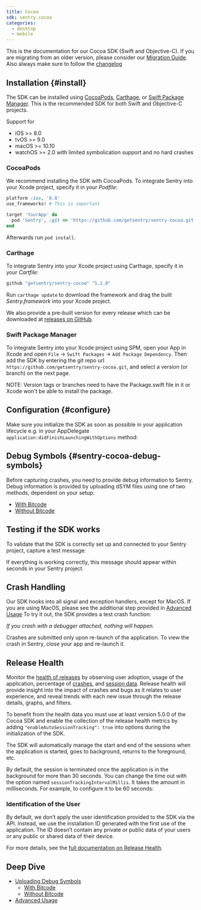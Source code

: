 ```yaml
---
title: Cocoa
sdk: sentry.cocoa
categories:
  - desktop
  - mobile
---
```


This is the documentation for our Cocoa SDK (Swift and Objective-C).
If you are migrating from an older version, please consider our [Migration Guide](https://github.com/getsentry/sentry-cocoa/blob/master/MIGRATION.md). Also always make sure to follow the [changelog](https://github.com/getsentry/sentry-cocoa/blob/master/CHANGELOG.md)

## Installation {#install}

The SDK can be installed using [CocoaPods](https://cocoapods.org), [Carthage](https://github.com/Carthage/Carthage), or [Swift Package Manager](https://swift.org/package-manager/). This is the recommended SDK for both Swift and Objective-C projects.

Support for

- iOS >= 8.0
- tvOS >= 9.0
- macOS >= 10.10
- watchOS >= 2.0 with limited symbolication support and no hard crashes

### CocoaPods

We recommend installing the SDK with CocoaPods. To integrate Sentry into your Xcode project, specify it in your _Podfile_:

```ruby
platform :ios, '8.0'
use_frameworks! # This is important

target 'YourApp' do
  pod 'Sentry', :git => 'https://github.com/getsentry/sentry-cocoa.git', :tag => '5.2.0'
end
```

<!-- 5.2.0 -->

Afterwards run `pod install`.

### Carthage

To integrate Sentry into your Xcode project using Carthage, specify it in your _Cartfile_:

```ruby
github "getsentry/sentry-cocoa" "5.2.0"
```

Run `carthage update` to download the framework and drag the built _Sentry.framework_ into your Xcode project.

We also provide a pre-built version for every release which can be downloaded at [releases on GitHub](https://github.com/getsentry/sentry-cocoa/releases).

### Swift Package Manager

To integrate Sentry into your Xcode project using SPM, open your App in Xcode and open `File` -> `Swift Packages` -> `Add Package Dependency`. Then add the SDK by entering the git repo url `https://github.com/getsentry/sentry-cocoa.git`, and select a version (or branch) on the next page.

NOTE: Version tags or branches need to have the Package.swift file in it or Xcode won't be able to install the package.

## Configuration {#configure}

Make sure you initialize the SDK as soon as possible in your application lifecycle e.g. in your AppDelegate `application:didFinishLaunchingWithOptions` method:

<PlatformContent includePath="cocoa/init" />

## Debug Symbols {#sentry-cocoa-debug-symbols}

Before capturing crashes, you need to provide debug information to Sentry. Debug information is provided by uploading dSYM files using one of two methods, dependent on your setup:

- [With Bitcode](/platforms/cocoa/dsym/#dsym-with-bitcode)
- [Without Bitcode](/platforms/cocoa/dsym/#dsym-without-bitcode)

## Testing if the SDK works

To validate that the SDK is correctly set up and connected to your Sentry project, capture a test message:

<PlatformContent includePath="cocoa/captureMessage" />

If everything is working correctly, this message should appear within seconds in your Sentry project.

## Crash Handling

Our SDK hooks into all signal and exception handlers, except for MacOS. If you are using MacOS, please see the additional step provided in [Advanced Usage](/platforms/cocoa/usage/)
To try it out, the SDK provides a test crash function:

<PlatformContent includePath="cocoa/crash" />

_If you crash with a debugger attached, nothing will happen._

Crashes are submitted only upon re-launch of the application. To view the crash in Sentry, close your app and re-launch it.

## Release Health

Monitor the [health of releases](/workflow/releases/health/) by observing user adoption, usage of the application, percentage of [crashes](/workflow/releases/health/#crash), and [session data](/workflow/releases/health/#session). Release health will provide insight into the impact of crashes and bugs as it relates to user experience, and reveal trends with each new issue through the release details, graphs, and filters.

To benefit from the health data you must use at least version 5.0.0 of the Cocoa SDK and enable the collection of the release health metrics by adding `"enableAutoSessionTracking": true` into options during the initialization of the SDK.

<PlatformContent includePath="cocoa/enableAutoSessionTracking" />

The SDK will automatically manage the start and end of the sessions when the application is started, goes to background, returns to the foreground, etc.

By default, the session is terminated once the application is in the background for more than 30 seconds. You can change the time out with the option named `sessionTrackingIntervalMillis`. It takes the amount in milliseconds. For example, to configure it to be 60 seconds:

<PlatformContent includePath="cocoa/sessionTrackingIntervalMillis" />

### Identification of the User

By default, we don’t apply the user identification provided to the SDK via the API. Instead, we use the installation ID generated with the first use of the application. The ID doesn’t contain any private or public data of your users or any public or shared data of their device.

For more details, see the [full documentation on Release Health](/workflow/releases/health/).

## Deep Dive

- [Uploading Debug Symbols](/platforms/cocoa/dsym/)
  - [With Bitcode](/platforms/cocoa/dsym/#with-bitcode)
  - [Without Bitcode](/platforms/cocoa/dsym/#without-bitcode)
- [Advanced Usage](/platforms/cocoa/usage/)
